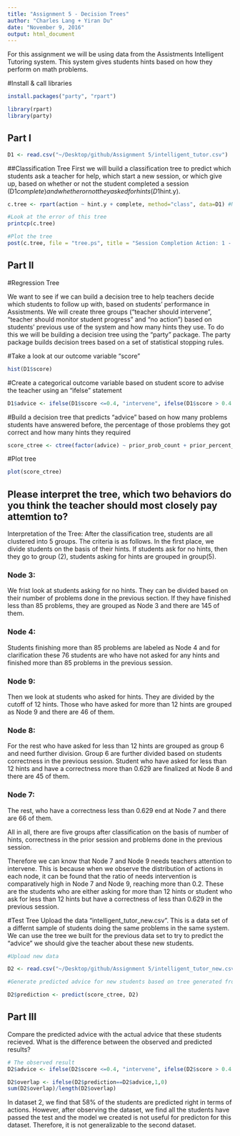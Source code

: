 ```yaml
---
title: "Assignment 5 - Decision Trees"
author: "Charles Lang + Yiran Du"
date: "November 9, 2016"
output: html_document
---
```

For this assignment we will be using data from the Assistments Intelligent Tutoring system. This system gives students hints based on how they perform on math problems. 

#Install & call libraries
```r
install.packages("party", "rpart")

library(rpart)
library(party)
```

## Part I
```r
D1 <- read.csv("~/Desktop/github/Assignment 5/intelligent_tutor.csv")
```

##Classification Tree
First we will build a classification tree to predict which students ask a teacher for help, which start a new session, or which give up, based on whether or not the student completed a session (D1$complete) and whether or not they asked for hints (D1$hint.y). 
```r

c.tree <- rpart(action ~ hint.y + complete, method="class", data=D1) #Notice the standard R notion for a formula X ~ Y

#Look at the error of this tree
printcp(c.tree)

#Plot the tree
post(c.tree, file = "tree.ps", title = "Session Completion Action: 1 - Ask teacher, 2 - Start new session, 3 - Give up")

```
## Part II

#Regression Tree

We want to see if we can build a decision tree to help teachers decide which students to follow up with, based on students' performance in Assistments. We will create three groups ("teacher should intervene", "teacher should monitor student progress" and "no action") based on students' previous use of the system and how many hints they use. To do this we will be building a decision tree using the "party" package. The party package builds decision trees based on a set of statistical stopping rules.

#Take a look at our outcome variable "score"
```r
hist(D1$score)
```

#Create a categorical outcome variable based on student score to advise the teacher using an "ifelse" statement
```r
D1$advice <- ifelse(D1$score <=0.4, "intervene", ifelse(D1$score > 0.4 & D1$score <=0.8, "monitor", "no action"))
```

#Build a decision tree that predicts "advice" based on how many problems students have answered before, the percentage of those problems they got correct and how many hints they required
```r
score_ctree <- ctree(factor(advice) ~ prior_prob_count + prior_percent_correct + hints, D1)
```

#Plot tree
```r
plot(score_ctree)
```

## Please interpret the tree, which two behaviors do you think the teacher should most closely pay attemtion to?
Interpretation of the Tree: After the classification tree, students are all clustered into 5 groups. The criteria is as follows. In the first place, we divide students on the basis of their hints. If students ask for no hints, then they go to group (2), students asking for hints are grouped in group(5). 

### Node 3:
We frist look at students asking for no hints. They can be divided based on their number of problems done in the previous section. If they have finished less than 85 problems, they are grouped as Node 3 and there are 145 of them.

### Node 4: 
Students finishing more than 85 problems are labeled as Node 4 and for clarification these 76 students are who have not asked for any hints and finished more than 85 problems in the previous session.

### Node 9:
Then we look at students who asked for hints. They are divided by the cutoff of 12 hints. Those who have asked for more than 12 hints are grouped as Node 9 and there are 46 of them. 

### Node 8:
For the rest who have asked for less than 12 hints are grouped as group 6 and need further division. Group 6 are further divided based on students correctness in the previous session. Student who have asked for less than 12 hints and have a correctness more than 0.629 are finalized at Node 8 and there are 45 of them. 

### Node 7:
The rest, who have a correctness less than 0.629 end at Node 7 and there are 66 of them.

All in all, there are five groups after classification on the basis of number of hints, correctness in the prior session and problems done in the previous session.

Therefore we can know that Node 7 and Node 9 needs teachers attention to intervene. This is because when we observe the distribution of actions in each node, it can be found that the ratio of needs intervention is comparatively high in Node 7 and Node 9, reaching more than 0.2. These are the students who are either asking for more than 12 hints or student who ask for less than 12 hints but have a correctness of less than 0.629 in the previous session.

#Test Tree
Upload the data "intelligent_tutor_new.csv". This is a data set of a differnt sample of students doing the same problems in the same system. We can use the tree we built for the previous data set to try to predict the "advice" we should give the teacher about these new students. 

```r
#Upload new data

D2 <- read.csv("~/Desktop/github/Assignment 5/intelligent_tutor_new.csv")

#Generate predicted advice for new students based on tree generated from old students

D2$prediction <- predict(score_ctree, D2)

``` 
## Part III
Compare the predicted advice with the actual advice that these students recieved. What is the difference between the observed and predicted results?

```r
# The observed result
D2$advice <- ifelse(D2$score <=0.4, "intervene", ifelse(D2$score > 0.4 & D2$score <=0.8, "monitor", "no action"))

D2$overlap <- ifelse(D2$prediction==D2$advice,1,0)
sum(D2$overlap)/length(D2$overlap)

```

In dataset 2, we find that 58% of the students are predicted right in terms of actions. However, after observing the dataset, we find all the students have passed the test and the model we created is not useful for predicton for this dataset. Therefore, it is not generalizable to the second dataset.
